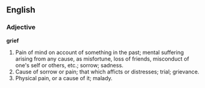 ==English==

===Adjective===

'''grief'''

#Pain of mind on account of something in the past; mental suffering arising from any cause, as misfortune, loss of friends, misconduct of one's self or others, etc.; sorrow; sadness.
#Cause of sorrow or pain; that which afficts or distresses; trial; grievance.
#Physical pain, or a cause of it; malady.